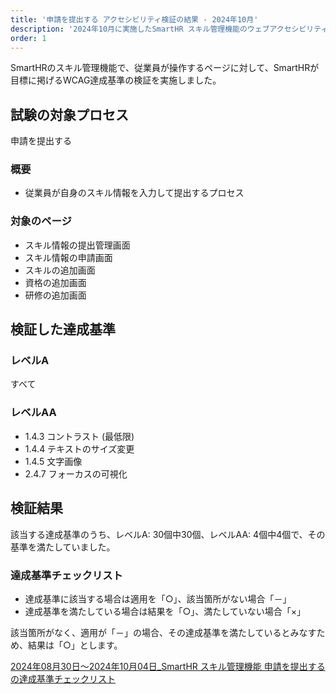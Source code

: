 ```yaml
---
title: '申請を提出する アクセシビリティ検証の結果 - 2024年10月'
description: '2024年10月に実施したSmartHR スキル管理機能のウェブアクセシビリティ検証の結果を公開しています。'
order: 1
---
```


SmartHRのスキル管理機能で、従業員が操作するページに対して、SmartHRが目標に掲げるWCAG達成基準の検証を実施しました。

## 試験の対象プロセス
申請を提出する

### 概要

- 従業員が自身のスキル情報を入力して提出するプロセス

### 対象のページ
- スキル情報の提出管理画面
- スキル情報の申請画面
- スキルの追加画面
- 資格の追加画面
- 研修の追加画面

## 検証した達成基準

### レベルA

すべて

### レベルAA

- 1.4.3 コントラスト (最低限)
- 1.4.4 テキストのサイズ変更
- 1.4.5 文字画像
- 2.4.7 フォーカスの可視化

## 検証結果

該当する達成基準のうち、レベルA: 30個中30個、レベルAA: 4個中4個で、その基準を満たしていました。

### 達成基準チェックリスト

- 達成基準に該当する場合は適用を「○」、該当箇所がない場合「－」
- 達成基準を満たしている場合は結果を「○」、満たしていない場合「×」

該当箇所がなく、適用が「－」の場合、その達成基準を満たしているとみなすため、結果は「○」とします。

[2024年08月30日〜2024年10月04日_SmartHR スキル管理機能 申請を提出する の達成基準チェックリスト](https://docs.google.com/spreadsheets/d/1yez_i9ZFu7x05fGfUyKZIIejaWBdt1VsMooC24GVv4Y/edit?gid=0#gid=0)
